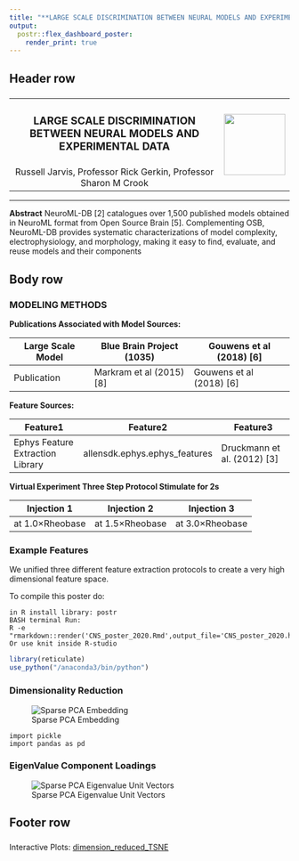 ```yaml
---
title: "**LARGE SCALE DISCRIMINATION BETWEEN NEURAL MODELS AND EXPERIMENTAL DATA**"
output: 
  postr::flex_dashboard_poster:
    render_print: true
---
```



## Header row {data-height=15}

###

<table style="width:100%">
<tr>
  <td><center><h3>
  **LARGE SCALE DISCRIMINATION BETWEEN NEURAL MODELS AND EXPERIMENTAL DATA**
  </h3></center></td>
  <td rowspan="2">
  <img src="resources/cool_logo.png" style="width:110px"></img>
  </td>
</tr>
<tr><td><center>
  Russell Jarvis, Professor Rick Gerkin, Professor Sharon M Crook
  </center></td>
</tr>
</table> 

<hr>



**Abstract** 
NeuroML-DB [2] catalogues over 1,500 published models obtained in NeuroML format from Open Source Brain [5]. Complementing OSB, NeuroML-DB provides systematic characterizations of model complexity,  electrophysiology, and morphology, making it easy to find, evaluate, and reuse models and their components




## Body row {data-height=115}

### **MODELING METHODS**
**Publications Associated with Model Sources:**

|Large Scale Model|Blue Brain Project (1035)|Gouwens et al (2018) [6]|
|---|---|---|
Publication|Markram et al (2015) [8]| Gouwens et al (2018) [6]|
**Feature Sources: **

|Feature1|Feature2|Feature3|
|---|---|---|
|Ephys Feature Extraction Library | allensdk.ephys.ephys_features | Druckmann et al. (2012) [3] |


**Virtual Experiment Three Step Protocol Stimulate for 2s**

|Injection 1 |Injection 2|Injection 3|  
|---|---|---|
| at 1.0×Rheobase | at 1.5×Rheobase  | at 3.0×Rheobase  |   


### Example Features
We unified three different feature extraction protocols to create a very high 
dimensional feature space.

To compile this poster do:
```
in R install library: postr
BASH terminal Run:
R -e "rmarkdown::render('CNS_poster_2020.Rmd',output_file='CNS_poster_2020.html')"
Or use knit inside R-studio
```

```r
library(reticulate)
use_python("/anaconda3/bin/python")
```


### **Dimensionality Reduction**


![Sparse PCA Embedding](resources/sparse_pca_embedd.png)

```
import pickle
import pandas as pd
```

### **EigenValue Component Loadings**
![Sparse PCA Eigenvalue Unit Vectors](resources/sparse_pca_loadings.png)


## Footer row {data-height=10} 

### {data-width=50}
Interactive Plots:
[dimension_reduced_TSNE](dimension_reduced_TSNE.html)




### {data-width=50 .small}



